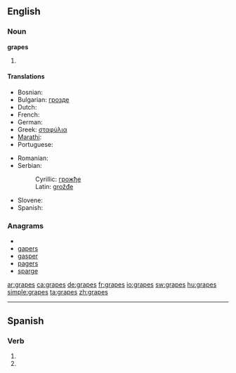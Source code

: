 ==English==

===Noun===
'''grapes'''

# {{plural of|[[grape]]}}

====Translations====
{{trans-top|plural of grape}}
* Bosnian: {{t-|bs|grožđe|n|p}}
* Bulgarian: [[грозде]] {{n|p}}
* Dutch: {{t+|nl|druiven|f|p}}
* French: {{t+|fr|raisins|m|p}}
* German: {{t-|de|Trauben|f|p}}
* Greek: [[σταφύλια]]
* [[Marathi]]: {{t|mr|द्राक्षं|n|f|tr=drāksh|sc=Deva|xs=Marathi}}
* Portuguese: {{t+|pt|uvas|f|p}}
{{trans-mid}}
* Romanian: {{t-|ro|struguri|m|p}}
* Serbian:
*: Cyrillic: [[грожђе#Serbian|грожђе]] {{n}} {{p}}
*: Latin: [[grožđe#Serbian|grožđe]] {{n}} {{p}}
* Slovene: {{t+|sl|grozdje|n|p}}
* Spanish: {{t-|es|uvas|f|p}}
{{trans-bottom}}

===Anagrams===
* {{alphagram|aegprs}}
* [[gapers#English|gapers]]
* [[gasper#English|gasper]]
* [[pagers#English|pagers]]
* [[sparge#English|sparge]]

[[ar:grapes]]
[[ca:grapes]]
[[de:grapes]]
[[fr:grapes]]
[[io:grapes]]
[[sw:grapes]]
[[hu:grapes]]
[[simple:grapes]]
[[ta:grapes]]
[[zh:grapes]]

----

==Spanish==

===Verb===
{{es-verb-form|grapar}}

# {{es-verb form of|ending=ar|mood=imperative|sense=negative|pers=2|formal=no|number=singular|[[grapar]]}}
# {{es-verb form of|ending=ar|mood=subjunctive|tense=present|pers=2|formal=no|number=singular|[[grapar]]}}
{{rfc-auto}}